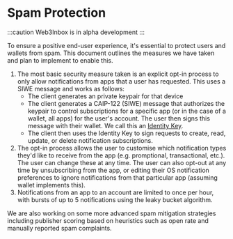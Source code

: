# Spam Protection

:::caution
Web3Inbox is in alpha development
:::

To ensure a positive end-user experience, it's essential to protect users and wallets from spam. This document outlines the measures we have taken and plan to implement to enable this.

1. The most basic security measure taken is an explicit opt-in process to only allow notifications from apps that a user has requested. This uses a SIWE message and works as follows:
    - The client generates an private keypair for that device
    - The client generates a CAIP-122 (SIWE) message that authorizes the keypair to control subscriptions for a specific app (or in the case of a wallet, all apps) for the user's account. The user then signs this message with their wallet. We call this an [Identity Key](https://specs.walletconnect.com/2.0/specs/clients/core/identity/identity-keys).
    - The client then uses the Identity Key to sign requests to create, read, update, or delete notification subscriptions.
2. The opt-in process allows the user to customise which notification types they'd like to receive from the app (e.g. promptional, transactional, etc.). The user can change these at any time. The user can also opt-out at any time by unsubscribing from the app, or editing their OS notification preferences to ignore notifications from that particular app (assuming wallet implements this).
3. Notifications from an app to an account are limited to once per hour, with bursts of up to 5 notifications using the leaky bucket algorithm.

We are also working on some more advanced spam mitigation strategies including publisher scoring based on heuristics such as open rate and manually reported spam complaints.
